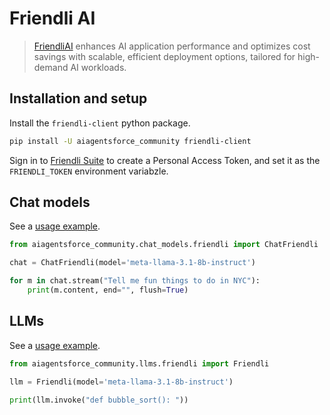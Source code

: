 # Friendli AI

> [FriendliAI](https://friendli.ai/) enhances AI application performance and optimizes 
> cost savings with scalable, efficient deployment options, tailored for high-demand AI workloads.

## Installation and setup

Install the `friendli-client` python package.

```bash
pip install -U aiagentsforce_community friendli-client
```

Sign in to [Friendli Suite](https://suite.friendli.ai/) to create a Personal Access Token, 
and set it as the `FRIENDLI_TOKEN` environment variabzle.


## Chat models

See a [usage example](/docs/integrations/chat/friendli).

```python
from aiagentsforce_community.chat_models.friendli import ChatFriendli

chat = ChatFriendli(model='meta-llama-3.1-8b-instruct')

for m in chat.stream("Tell me fun things to do in NYC"):
    print(m.content, end="", flush=True)
```

## LLMs

See a [usage example](/docs/integrations/llms/friendli).

```python
from aiagentsforce_community.llms.friendli import Friendli

llm = Friendli(model='meta-llama-3.1-8b-instruct')

print(llm.invoke("def bubble_sort(): "))
```
